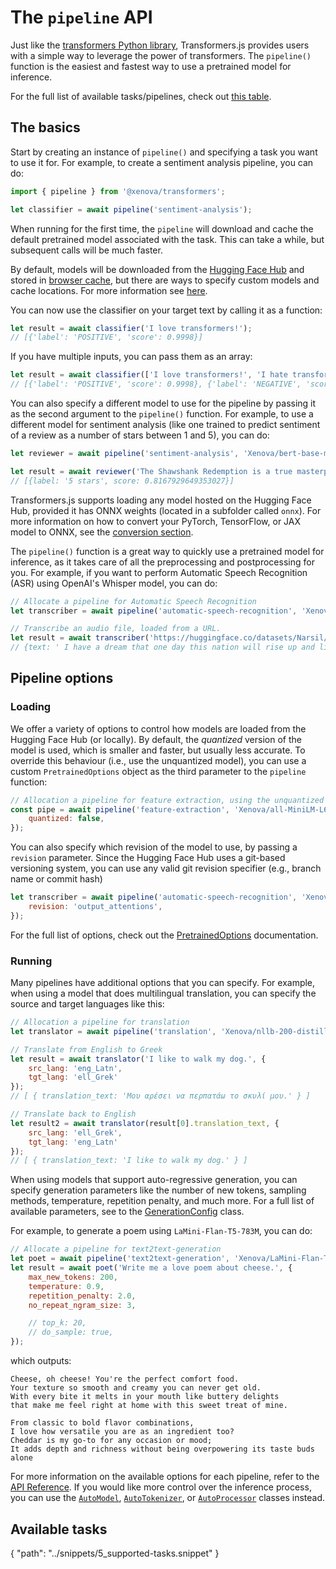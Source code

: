 # The `pipeline` API

Just like the [transformers Python library](https://github.com/huggingface/transformers), Transformers.js provides users with a simple way to leverage the power of transformers. The `pipeline()` function is the easiest and fastest way to use a pretrained model for inference. 

<Tip>

For the full list of available tasks/pipelines, check out [this table](#available-tasks).

</Tip>


## The basics

Start by creating an instance of `pipeline()` and specifying a task you want to use it for. For example, to create a sentiment analysis pipeline, you can do:

```javascript
import { pipeline } from '@xenova/transformers';

let classifier = await pipeline('sentiment-analysis');
```

When running for the first time, the `pipeline` will download and cache the default pretrained model associated with the task. This can take a while, but subsequent calls will be much faster.

<Tip>

By default, models will be downloaded from the [Hugging Face Hub](https://huggingface.co/models) and stored in [browser cache](https://developer.mozilla.org/en-US/docs/Web/API/Cache), but there are ways to specify custom models and cache locations. For more information see [here](./custom_usage).

</Tip>

You can now use the classifier on your target text by calling it as a function:

```javascript
let result = await classifier('I love transformers!');
// [{'label': 'POSITIVE', 'score': 0.9998}]
```

If you have multiple inputs, you can pass them as an array:

```javascript
let result = await classifier(['I love transformers!', 'I hate transformers!']);
// [{'label': 'POSITIVE', 'score': 0.9998}, {'label': 'NEGATIVE', 'score': 0.9982}]
```

You can also specify a different model to use for the pipeline by passing it as the second argument to the `pipeline()` function. For example, to use a different model for sentiment analysis (like one trained to predict sentiment of a review as a number of stars between 1 and 5), you can do:

<!-- TODO: REPLACE 'nlptown/bert-base-multilingual-uncased-sentiment' with 'nlptown/bert-base-multilingual-uncased-sentiment'-->

```javascript
let reviewer = await pipeline('sentiment-analysis', 'Xenova/bert-base-multilingual-uncased-sentiment');

let result = await reviewer('The Shawshank Redemption is a true masterpiece of cinema.');
// [{label: '5 stars', score: 0.8167929649353027}]
```

Transformers.js supports loading any model hosted on the Hugging Face Hub, provided it has ONNX weights (located in a subfolder called `onnx`). For more information on how to convert your PyTorch, TensorFlow, or JAX model to ONNX, see the [conversion section](./custom_usage#convert-your-models-to-onnx).

The `pipeline()` function is a great way to quickly use a pretrained model for inference, as it takes care of all the preprocessing and postprocessing for you. For example, if you want to perform Automatic Speech Recognition (ASR) using OpenAI's Whisper model, you can do:

<!-- TODO: Replace 'Xenova/whisper-small.en' with 'openai/whisper-small.en' -->
```javascript
// Allocate a pipeline for Automatic Speech Recognition
let transcriber = await pipeline('automatic-speech-recognition', 'Xenova/whisper-small.en');

// Transcribe an audio file, loaded from a URL.
let result = await transcriber('https://huggingface.co/datasets/Narsil/asr_dummy/resolve/main/mlk.flac');
// {text: ' I have a dream that one day this nation will rise up and live out the true meaning of its creed.'}
```

## Pipeline options

### Loading

We offer a variety of options to control how models are loaded from the Hugging Face Hub (or locally).
By default, the *quantized* version of the model is used, which is smaller and faster, but usually less accurate.
To override this behaviour (i.e., use the unquantized model), you can use a custom `PretrainedOptions` object
as the third parameter to the `pipeline` function:

```javascript
// Allocation a pipeline for feature extraction, using the unquantized model
const pipe = await pipeline('feature-extraction', 'Xenova/all-MiniLM-L6-v2', {
    quantized: false,
});
```

You can also specify which revision of the model to use, by passing a `revision` parameter.
Since the Hugging Face Hub uses a git-based versioning system, you can use any valid git revision specifier (e.g., branch name or commit hash)

```javascript
let transcriber = await pipeline('automatic-speech-recognition', 'Xenova/whisper-tiny.en', {
    revision: 'output_attentions',
});
```

For the full list of options, check out the [PretrainedOptions](/api/utils/hub#module_utils/hub..PretrainedOptions) documentation.


### Running
Many pipelines have additional options that you can specify. For example, when using a model that does multilingual translation, you can specify the source and target languages like this:

<!-- TODO: Replace 'Xenova/nllb-200-distilled-600M' with 'facebook/nllb-200-distilled-600M' -->
```javascript
// Allocation a pipeline for translation
let translator = await pipeline('translation', 'Xenova/nllb-200-distilled-600M');

// Translate from English to Greek
let result = await translator('I like to walk my dog.', {
    src_lang: 'eng_Latn',
    tgt_lang: 'ell_Grek'
});
// [ { translation_text: 'Μου αρέσει να περπατάω το σκυλί μου.' } ]

// Translate back to English
let result2 = await translator(result[0].translation_text, {
    src_lang: 'ell_Grek',
    tgt_lang: 'eng_Latn'
});
// [ { translation_text: 'I like to walk my dog.' } ]
```

When using models that support auto-regressive generation, you can specify generation parameters like the number of new tokens, sampling methods, temperature, repetition penalty, and much more. For a full list of available parameters, see to the [GenerationConfig](/api/utils/generation#module_utils/generation.GenerationConfig) class.

For example, to generate a poem using `LaMini-Flan-T5-783M`, you can do: 

<!-- TODO: Replace 'Xenova/LaMini-Flan-T5-783M' with 'MBZUAI/LaMini-Flan-T5-783M' -->

```javascript
// Allocate a pipeline for text2text-generation
let poet = await pipeline('text2text-generation', 'Xenova/LaMini-Flan-T5-783M');
let result = await poet('Write me a love poem about cheese.', {
    max_new_tokens: 200,
    temperature: 0.9,
    repetition_penalty: 2.0,
    no_repeat_ngram_size: 3,

    // top_k: 20,
    // do_sample: true,
});
```

which outputs:

```
Cheese, oh cheese! You're the perfect comfort food.
Your texture so smooth and creamy you can never get old.
With every bite it melts in your mouth like buttery delights
that make me feel right at home with this sweet treat of mine. 

From classic to bold flavor combinations,
I love how versatile you are as an ingredient too?
Cheddar is my go-to for any occasion or mood; 
It adds depth and richness without being overpowering its taste buds alone
```

For more information on the available options for each pipeline, refer to the [API Reference](/api/pipelines).
If you would like more control over the inference process, you can use the [`AutoModel`](/api/models), [`AutoTokenizer`](/api/tokenizers), or [`AutoProcessor`](/api/processors) classes instead.


## Available tasks

<include>
{
    "path": "../snippets/5_supported-tasks.snippet"
}
</include>
